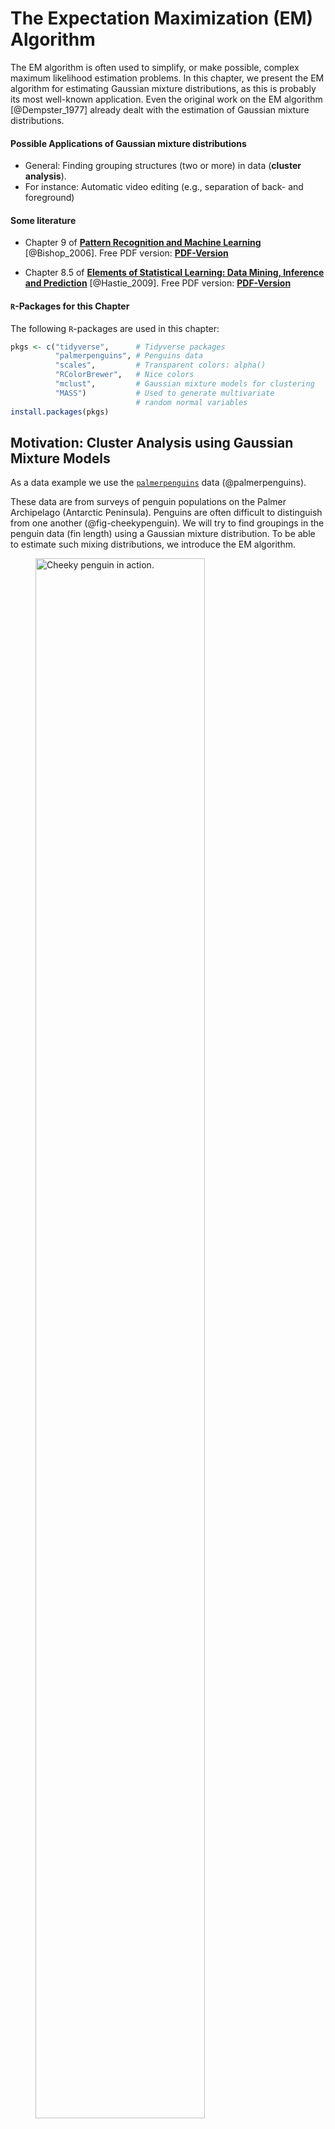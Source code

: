 # The Expectation Maximization (EM) Algorithm


The EM algorithm is often used to simplify, or make possible, complex maximum likelihood estimation problems. In this chapter, we present the EM algorithm for estimating Gaussian mixture distributions, as this is probably its most well-known application. Even the original work on the EM algorithm [@Dempster_1977] already dealt with the estimation of Gaussian mixture distributions.


#### Possible Applications of Gaussian mixture distributions {-}

* General: Finding grouping structures (two or more) in data (**cluster analysis**). 
* For instance: Automatic video editing (e.g., separation of back- and foreground)  


#### Some literature {-}

* Chapter 9 of [**Pattern Recognition and Machine Learning**](https://www.microsoft.com/en-us/research/uploads/prod/2006/01/Bishop-Pattern-Recognition-and-Machine-Learning-2006.pdf) [@Bishop_2006]. Free PDF version: [**PDF-Version**](https://www.microsoft.com/en-us/research/uploads/prod/2006/01/Bishop-Pattern-Recognition-and-Machine-Learning-2006.pdf)

* Chapter 8.5 of [**Elements of Statistical Learning: Data Mining, Inference and Prediction**](https://web.stanford.edu/~hastie/ElemStatLearn/) [@Hastie_2009]. Free PDF version: [**PDF-Version**](https://web.stanford.edu/~hastie/ElemStatLearn/)


#### `R`-Packages for this Chapter {-}

The following `R`-packages are used in this chapter:
```r
pkgs <- c("tidyverse",      # Tidyverse packages
          "palmerpenguins", # Penguins data
          "scales",         # Transparent colors: alpha()
          "RColorBrewer",   # Nice colors
          "mclust",         # Gaussian mixture models for clustering
          "MASS")           # Used to generate multivariate 
                            # random normal variables
install.packages(pkgs)
```


## Motivation: Cluster Analysis using Gaussian Mixture Models

As a data example we use the [`palmerpenguins`](https://allisonhorst.github.io/palmerpenguins/articles/intro.html) data (@palmerpenguins). 


These data are from surveys of penguin populations on the Palmer Archipelago (Antarctic Peninsula). Penguins are often difficult to distinguish from one another (@fig-cheekypenguin).  We will try to find groupings in the penguin data (fin length) using a Gaussian mixture distribution. To be able to estimate such mixing distributions, we introduce the EM algorithm.


![Cheeky penguin in action.](images/penguins.gif){width=80%  #fig-cheekypenguin}


The following code chunk prepares the data


::: {.callout-caution}

# Caution
We have the information about the different penguin species (`penguin_species`) but in the following we pretend not to know this information.  

We want to determine the group memberships (species) by cluster analysis on the basis of the fin lengths (`penguin_flipper`) alone. 

Afterwards we can use the data in `penguin_species` to check how good our cluster analysis is.
:::


```r
library("tidyverse", quietly = TRUE)
library("palmerpenguins") # Penguin data 
library("RColorBrewer")   # nice colors
library("scales")         # transparent colors: alpha()

col_v <- RColorBrewer::brewer.pal(n = 3, name = "Set2")

## Vorbereitung der Daten:
penguins <- palmerpenguins::penguins %>%  # penguin data
  tidyr::as_tibble() %>%                  # 'tibble'-dataframe
  dplyr::filter(species!="Adelie") %>%    # remove penguin species 'Adelie' 
  droplevels() %>%                        # remove the non-used factor level
  tidyr::drop_na() %>%                    # remove NAs
  dplyr::mutate(species = species,        # rename variables 
                flipper = flipper_length_mm) %>% 
  dplyr::select(species, flipper)         # select variables 

##  
n      <- nrow(penguins)                  # sample size

## Variable 'Penguine_Art' aus penguins-Daten "herausziehen"
penguin_species    <- dplyr::pull(penguins, species)

## Variable 'penguin_flipper' aus penguins-Daten "herausziehen"
penguin_flipper <- dplyr::pull(penguins, flipper)

## Plot
## Histogramm:
hist(x = penguin_flipper, freq = FALSE, 
     xlab="Flipper-Length (mm)", main="Penguins\n(Two Groups)",
     col=gray(.65,.5), border=gray(.35,.5), ylim=c(0.0003, 0.039))
## Stipchart hinzufügen:
stripchart(x = penguin_flipper, method = "jitter", 
           jitter = .0005, at = .001,
           pch = 21, col=alpha(col_v[3],.5), 
           bg=alpha(col_v[3],.5), cex=1.3, add = TRUE)
```


#### Clustering using Gaussian Mixture Distributions {-}

1. Estimate the Gaussian mixture distribution using the **EM algorithm**
2. Assign the data points $x_i$ to the group that maximizes the **"posterior probability"** (see @fig-GMM-plot1 and @sec-PriorPosterior)


```r
#| echo: false
#| eval: true
#| label: fig-GMM-plot1
#| fig-cap: Cluster analysis based on a mixture distribution with two weighted normal distributions.

## mclust R package:
## Cluster analysis using Gaussian mixture distributions
suppressMessages(library("mclust"))

## Number of Groups
G <- 2 

## Schätzung des Gaußschen Mischmodells (per EM Algorithmus)
## und Clusteranalyse
mclust_obj <- mclust::Mclust(data       = penguin_flipper, 
                             G          = G, 
                             modelNames = "V", 
                             verbose    = FALSE)

# summary(mclust_obj)
# str(mclust_obj)

## estimated group assignment 
class <- mclust_obj$classification

## Fraction of correct group assignments:
# cbind(class, penguin_species)
# round(sum(class == as.numeric(penguin_species))/n, 2)

## estimated means of the two Gaussian distributions
mean_m <- t(mclust_obj$parameters$mean)

## estimated variances (and possibly covariances) 
cov_l  <- list("Cov1" = mclust_obj$parameters$variance$sigmasq[1], 
               "Cov2" = mclust_obj$parameters$variance$sigmasq[2])

## estimated mixture weights (prior-probabilities) 
prop_v <- mclust_obj$parameters$pro

## evaluating the Gaussian mixture density function 
np      <- 100 # number of evaluation points
xxd     <- seq(min(penguin_flipper)-3, 
               max(penguin_flipper)+5, 
               length.out = np)
## mixture density
yyd     <- dnorm(xxd, mean_m[1], sqrt(cov_l[[1]]))*prop_v[1] +
           dnorm(xxd, mean_m[2], sqrt(cov_l[[2]]))*prop_v[2]
## single densities
yyd1    <- dnorm(xxd, mean_m[1], sqrt(cov_l[[1]]))*prop_v[1]
yyd2    <- dnorm(xxd, mean_m[2], sqrt(cov_l[[2]]))*prop_v[2]

## Plot
hist(x = penguin_flipper, xlab="Flipper length (mm)", main="Penguins\n(Two Groups)",
     col=gray(.65,.5), border=gray(.35,.5), freq = FALSE, ylim=c(0, 0.04))
lines(x = xxd, y=yyd, lwd=2, col=gray(.35,.75))
lines(x = xxd, y=yyd1, lwd=2, col=gray(.35,.75), lty=2)
lines(x = xxd, y=yyd2, lwd=2, col=gray(.35,.75), lty=2)
abline(v=203.1, lty=3)
stripchart(penguin_flipper[class==1], 
           method = "jitter", jitter = .0005, at = .001,
           pch = 21, col=alpha(col_v[1],.5), bg=alpha(col_v[1],.5), cex=1.3, add = TRUE)
stripchart(penguin_flipper[class==2], 
           method = "jitter", jitter = .0005, at = .001,
           pch = 21, col=alpha(col_v[2],.5), bg=alpha(col_v[2],.5), cex=1.3, add = TRUE)
```



Figure @fig-GMM-plot1 shows the result of a cluster analysis based on a mixture distribution of two weighted normal distributions. Cluster result: `r round(sum(class == as.numeric(penguin_species))/n, 2)*100`% of the penguins could be correctly assigned - based only on their flipper lengths.


The following `R` codes can be used to reproduce the above cluster analysis (using the `R` package `mclust`) and @fig-GMM-plot1. We'll learn everything about it in this chapter:

```r
#| echo: true
#| eval: false

## mclust R package:
## Cluster analysis using Gaussian mixture distributions
suppressMessages(library("mclust"))

## Number of Groups
G <- 2 

## Schätzung des Gaußschen Mischmodells (per EM Algorithmus)
## und Clusteranalyse
mclust_obj <- mclust::Mclust(data       = penguin_flipper, 
                             G          = G, 
                             modelNames = "V", 
                             verbose    = FALSE)

# summary(mclust_obj)
# str(mclust_obj)

## estimated group assignment 
class <- mclust_obj$classification

## Fraction of correct group assignments:
# cbind(class, penguin_species)
round(sum(class == as.numeric(penguin_species))/n, 2)

## estimated means of the two Gaussian distributions
mean_m <- t(mclust_obj$parameters$mean)

## estimated variances (and possibly covariances) 
cov_l  <- list("Cov1" = mclust_obj$parameters$variance$sigmasq[1], 
               "Cov2" = mclust_obj$parameters$variance$sigmasq[2])

## estimated mixture weights (prior-probabilities) 
prop_v <- mclust_obj$parameters$pro

## evaluating the Gaussian mixture density function 
np      <- 100 # number of evaluation points
xxd     <- seq(min(penguin_flipper)-3, 
               max(penguin_flipper)+5, 
               length.out = np)
## mixture density
yyd     <- dnorm(xxd, mean_m[1], sqrt(cov_l[[1]]))*prop_v[1] +
           dnorm(xxd, mean_m[2], sqrt(cov_l[[2]]))*prop_v[2]
## single densities
yyd1    <- dnorm(xxd, mean_m[1], sqrt(cov_l[[1]]))*prop_v[1]
yyd2    <- dnorm(xxd, mean_m[2], sqrt(cov_l[[2]]))*prop_v[2]

## Plot
hist(x = penguin_flipper, xlab="Flipper length (mm)", main="Penguins\n(Two Groups)",
     col=gray(.65,.5), border=gray(.35,.5), freq = FALSE, ylim=c(0, 0.04))
lines(x = xxd, y=yyd, lwd=2, col=gray(.35,.75))
lines(x = xxd, y=yyd1, lwd=2, col=gray(.35,.75), lty=2)
lines(x = xxd, y=yyd2, lwd=2, col=gray(.35,.75), lty=2)
abline(v=203.1, lty=3)
stripchart(penguin_flipper[class==1], 
           method = "jitter", jitter = .0005, at = .001,
           pch = 21, col=alpha(col_v[1],.5), bg=alpha(col_v[1],.5), cex=1.3, add = TRUE)
stripchart(penguin_flipper[class==2], 
           method = "jitter", jitter = .0005, at = .001,
           pch = 21, col=alpha(col_v[2],.5), bg=alpha(col_v[2],.5), cex=1.3, add = TRUE)
```



## The EM Algorithm for Maximum Likelihood Estimation of Gaussian Mixture Distributions

### Gaussian Mixture Models (GMM)


We denote a random variable $X$ that follows a Gaussian mixed distribution as
$$
X\sim\mathcal{N}_{\mathcal{mix}}(G,\boldsymbol{\pi},\boldsymbol{\mu},\boldsymbol{\sigma})
$$

The corresponding density function of a Gaussian mixture distribution is defined as follows:
$$
f_G(x|\boldsymbol{\pi},\boldsymbol{\mu},\boldsymbol{\sigma})=\sum_{g=1}^G\pi_gf(x|\mu_g,\sigma_g) 
$${#eq-GMMdens}

* **Weights:** $\boldsymbol{\pi}=(\pi_1,\dots,\pi_G)$ with $\pi_g>0$ and $\sum_{g=1}^G\pi_g=1$
* **Means:** $\boldsymbol{\mu}=(\mu_1,\dots,\mu_G)$ with $\mu_g\in\mathbb{R}$
* **Standard deviations:** $\boldsymbol{\sigma}=(\sigma_1,\dots,\sigma_G)$ with $\sigma_g>0$ 
* **Normal density of group $g=1,\dots,G$:** 
$$
f(x|\mu_g,\sigma_g)=\frac{1}{\sqrt{2\pi}\sigma_g}\exp\left(-\frac{1}{2}\left(\frac{x-\mu_g}{\sigma_g}\right)^2\right)
$$
* **Unknown parameters:** <span style="color:#FF5733">$\boldsymbol{\pi}$</span>, <span style="color:#FF5733">$\boldsymbol{\mu}$</span> und <span style="color:#FF5733">$\boldsymbol{\sigma}$</span>



### Maximum Likelihood (ML) Estimation 

We could try to estimate the unknown parameters 
$\boldsymbol{\pi}=(\pi_1,\dots,\pi_G)$, 
$\boldsymbol{\mu}=(\mu_1,\dots,\mu_G)$ and 
$\boldsymbol{\sigma}=(\sigma_1,\dots,\sigma_G)$ using the maximum likelihood method. 

> I'll say it right away: The attempt will fail.

#### Basic Idea of ML Estimation {-}

* **Assumption:** The data $\mathbf{x}=(x_1,\dots,x_n)$ is a realization of a random sample 
$$
X_1,\dots,X_n\overset{\text{i.i.d.}}{\sim}X
$$
with
$$ 
X\sim\mathcal{N}_{\mathcal{mix}}(G,\boldsymbol{\pi},\boldsymbol{\mu},\boldsymbol{\sigma}).
$$ 

> That is, in a certain sense, the observed data $\mathbf{x}=(x_1,\dots,x_n)$ "know" the unknown parameters $\boldsymbol{\pi},$ $\boldsymbol{\mu}$ und $\boldsymbol{\sigma}$ and we "only" have to elicit this information from them.


* **Estimation Idea:** 
Choose $\boldsymbol{\pi}$, $\boldsymbol{\mu}$ and $\boldsymbol{\sigma}$ such that $f_G(\cdot|\boldsymbol{\pi},\boldsymbol{\mu},\boldsymbol{\sigma})$ **"optimally"** fits the observed data $\mathbf{x}$.

* **Implementation of the Estimation Idea:** Maximize (with respect to $\boldsymbol{\pi}$, $\boldsymbol{\mu}$ and $\boldsymbol{\sigma}$) the likelihood function
$$
\mathcal{L}(\boldsymbol{\pi},\boldsymbol{\mu},\boldsymbol{\sigma}|\mathbf{x})=\prod_{i=1}^nf_G(x_i|\boldsymbol{\pi},\boldsymbol{\mu},\boldsymbol{\sigma})
$$
Or maximize the log-likelihood function (simpler maximization)
$$
\begin{align*}
%\ln\left(\mathcal{L}(\boldsymbol{\pi},\boldsymbol{\mu},\boldsymbol{\sigma}|\mathbf{x})\right)=
\ell(\boldsymbol{\pi},\boldsymbol{\mu},\boldsymbol{\sigma}|\mathbf{x})
=&\sum_{i=1}^n\ln\left(f_G(x_i|\boldsymbol{\pi},\boldsymbol{\mu},\boldsymbol{\sigma})\right)\\
=&\sum_{i=1}^n\ln\left(\sum_{g=1}^G\pi_gf(x_i|\mu_g,\sigma_g)\right)
\end{align*}
$$

::: {.callout-note}
The maximization must take into account the parameter constraints in @eq-GMMdens; namely, $\sigma_g>0$ and $\pi_g>0$ for all $g=1,\dots,G$ and $\sum_{g=1}^G\pi_g=1$.
::: 

The maximizing parameter values 
<span style="color:#FF5733">$\hat{\boldsymbol{\pi}}$</span>, 
<span style="color:#FF5733">$\hat{\boldsymbol{\mu}}$</span> and 
<span style="color:#FF5733">$\hat{\boldsymbol{\sigma}}$</span> 
are the <span style="color:#FF5733">**ML-Estimators**</span>:

$$
(\hat{\boldsymbol{\pi}},\hat{\boldsymbol{\mu}},\hat{\boldsymbol{\sigma}})=\arg\max_{\boldsymbol{\pi},\boldsymbol{\mu},\boldsymbol{\sigma}}\ell(\boldsymbol{\pi},\boldsymbol{\mu},\boldsymbol{\sigma}|\mathbf{x})
$$



😒 **Problems with singularities in numerical solutions:** If one tries to solve the above maximization problem [numerically with the help of the computer](https://jaimemosg.github.io/EstimationTools/index.html), one will quickly notice that the results are highly unstable, implausible and not very trustworthy. The reason for these unstable estimates are problems with singularities. 

For real GMMs (i.e. $G>1$), problems with singularities occur very easily during a numerical maximization. This happens whenever one or more of the normal distribution component(s) try to describe only single data points. A Gaussian density function centered around a single data point $x_i,$ i.e. 
$$
\mu_g=x_i\quad\text{and}\quad  \sigma_g\to 0
$$ 
will thereby assume **very large** density function values, 
$$
f(x_i|\mu_g=x_i,\sigma_g)\to\infty\quad\text{for}\quad \sigma_g\to 0,
$$ 
and thus maximize the log-likelihood in an *undesirable* way (see @fig-dirac1). Such **undesirable, trivial maximization solutions** typically lead to implausible estimation results.


```r
#| label: fig-dirac1
#| echo: false
#| fig-cap: Gaussian density with $\mu_g=x_i$ for $\sigma_g\to 0$.
np   <- 1000
rep  <- 30
xxd  <- seq(-3, 3, length.out = np)
sd_v <- seq(.5,0.05, len=rep)
par(mar = c(3.1,4.1,4.1,2.1))
for(i in 1:length(sd_v)){
  plot(x=xxd, y=dnorm(xxd, 0, sd_v[i]), type="l", ylim=c(0,max(dnorm(xxd, 0, sd_v[rep-3]))), xlim = c(-1.5,1.5),
       ylab="",xlab="", lwd=2, col="darkblue", axes = FALSE)
  axis(2); axis(1, at=0, labels = expression(x[i])); box()
}
```


🤓 **Analytic solution:** It is a bit tedious, but you can try to maximize the log-likelihood analytically. If you do this, you will get the following expressions:
$$
\begin{align*}
\hat\pi_g&=\frac{1}{n}\sum_{i=1}^np_{ig},\quad
\hat\mu_g=\sum_{i=1}^n\frac{p_{ig}}{\left(\sum_{j=1}^np_{jg}\right)}x_i\\[2ex]
\hat\sigma_g&=\sqrt{\sum_{i=1}^n\frac{p_{ig}}{\left(\sum_{j=1}^np_{jg}\right)}\left(x_i-\hat\mu_g\right)^2}
\end{align*}
$${#eq-AnalyticSol1}
for $g=1,\dots,G.$

::: {.callout-note}
Deriving the above expressions for $\hat{\mu}_g$, $\hat{\sigma}_g$ and $\hat{\pi}_g$ is really a bit tedious (multiple applications of the chain rule, product rule, etc., as well as an application of the Lagrange multiplier method for optimization under side-constraints) but in principle doable.  
<!-- In one of the exercises, you may derive the expression for $\hat\mu_g$. -->
:::


🙈 <span style="color:#FF5733">**However:**</span> The above expressions for $\hat\pi_g$, $\hat\mu_g$ and $\hat\sigma_g$ depend themselves on the <span style="color: #FF5733">**unknown**</span> parameters $\boldsymbol{\pi}=(\pi_1,\dots,\pi_G)$, $\boldsymbol{\mu}=(\mu_1,\dots,\mu_G)$ and $\boldsymbol{\sigma}=(\sigma_1,\dots,\sigma_G)$, because:
$$
p_{ig}=\frac{\pi_gf(x_i|\mu_g,\sigma_g)}{f_G(x_i|\boldsymbol{\pi},\boldsymbol{\mu},\boldsymbol{\sigma})}
$${#eq-AnalyticSol2}
for $i=1,\dots,n$ and $g=1,\dots,G$. 

* The probability $p_{ig}$ in @eq-AnalyticSol2 is called the **posterior probability**. The posterior probability $p_{ig}$ is the probability that penguine $i$ with flipper length $x_i$ belongs to group $g$. 
* The probability $\pi_g$  in @eq-AnalyticSol2 is called the **prior probability**. The prior probability $\pi_g$ is the probability that a penguine $i$, from which we know nothing about its flipper length, belongs to group $g$.

We'll discuss the prior and the posterior probability in more detail in @sec-PriorPosterior.

Thus, the expressions for $\hat\pi_g$, $\hat\mu_g$, and $\hat\sigma_g$ do not allow direct estimation of the unknown parameters $\pi_g$, $\mu_g$, and $\sigma_g$.


🥳 <span style="color:#138D75">**Solution: The EM Algorithm**</span>  


### The EM Algorithm for GMMs {#sec-EM1}


The expressions for $\hat\pi_g$, $\hat\mu_g$, and $\hat\sigma_g$ in @eq-AnalyticSol1, however, suggest a simple iterative maximum likelihood estimation procedure: An **alternating estimation** of 

* the (unknown) posterior probability
$$
p_{ig}
$$ 
and 

* the (unknown) parameters 
$$
(\pi_g,\mu_g,\sigma_g).
$$

::: {.callout-tip}
Once you know $p_{ig},$ you can compute $(\hat\pi_g, \hat\mu_g,\hat\sigma_g)$ using @eq-AnalyticSol1. 

Once you know $(\hat\pi_g, \hat\mu_g,\hat\sigma_g),$ you can compute $p_{ig}$ using @eq-AnalyticSol2. 
:::

**The EM Algorithm:**

1. Set starting values $\boldsymbol{\pi}^{(0)}$, $\boldsymbol{\mu}^{(0)}$ und $\boldsymbol{\sigma}^{(0)}$

2. For $r=1,2,\dots$

    - <span style="color:#FF5733">**(Expectation)**</span> Compute: 
     $$p_{ig}^{(r)}=\frac{\pi_g^{(r-1)}f(x_i|\mu^{(r-1)}_g,\sigma_g^{(r-1)})}{f_G(x_i|\boldsymbol{\pi}^{(r-1)},\boldsymbol{\mu}^{(r-1)},\boldsymbol{\sigma}^{(r-1)})}$$
    
    - <span style="color:#2471A3">**(Maximization)**</span>  Compute: 
    <center>$\hat\pi_g^{(r)}=\frac{1}{n}\sum_{i=1}^np_{ig}^{(r)},\quad\quad\hat\mu_g^{(r)}=\sum_{i=1}^n\frac{p_{ig}^{(r)}}{\left(\sum_{j=1}^np_{jg}^{(r)}\right)}x_i$</center> 
    <center>$\hat\sigma_g^{(r)}=\sqrt{\sum_{i=1}^n\frac{p_{ig}^{(r)}}{\left(\sum_{j=1}^np_{jg}^{(r)}\right)}\left(x_i-\hat\mu_g^{(r)}\right)^2}$</center> 

3. Check Convergence: <br>
    Stop if the value of the maximized log-likelihood function, $\ell(\boldsymbol{\pi}^{(r)},\boldsymbol{\mu}^{(r)},\boldsymbol{\sigma}^{(r)}|\mathbf{x})$, does not change anymore substantially.

The above pseudo code is implemented in the following code chunk:

```r
#| echo: true 
#| eval: false
library("MASS")
library("mclust")

## data:
x <- cbind(penguin_flipper) # data [n x d]-dimensional. 
d <- ncol(x)                # dimension (d=1: univariat)
n <- nrow(x)                # sample size
G <- 2                      # number of groups

## further stuff 
llk       <- matrix(NA, n, G)
p         <- matrix(NA, n, G)  
loglikOld <- 1e07
tol       <- 1e-05
it        <- 0
check     <- TRUE 

## EM Algorithm

## 1. Starting values for pi, mu and sigma:
pi    <- rep(1/G, G)              # naive pi 
sigma <- array(diag(d), c(d,d,G)) # varianz = 1
mu    <- t(MASS::mvrnorm(G, colMeans(x), sigma[,,1]*4) )

while(check){
  
  ## 2.a Expectation step
  for(g in 1:G){
    p[,g] <- pi[g] * mclust:::dmvnorm(x, mu[,g], sigma[,,g])
  }
  p <- sweep(p, 1, STATS = rowSums(p), FUN = "/")
  
  ## 2.b Maximization step 
  par   <- mclust::covw(x, p, normalize = FALSE)
  mu    <- par$mean
  sigma <- par$S
  pi    <- colMeans(p)
  
  ## 3. Check convergence 
  for(g in 1:G) {
    llk[,g] <- pi[g] * mclust:::dmvnorm(x, mu[,g], sigma[,,g])
  }
  loglik <- sum(log(rowSums(llk))) # current max. log-likelihood value
  ##
  diff      <- abs(loglik - loglikOld)/abs(loglik) # rate of change
  loglikOld <- loglik
  it        <- it + 1
  ## Check whether rate of change is still large enough (> tol)?
  check     <- diff > tol
}

## Estimation results:
results <- matrix(c(pi, mu, sqrt(sigma)), 
                  nrow = 3, 
                  ncol = 2, 
                  byrow = TRUE,
                  dimnames = list(c("weights", 
                                    "means", 
                                    "standard-deviations"),
                                  c("group 1", 
                                    "group 2"))) 
##
results %>% round(., 2)
```




## The True View on the EM Algorithm: Adding Unobserved Variables

The EM algorithm allows maximum likelihood problems to be simplified by **adding unobserved ("latent") variables** to the data. This principle is the real true contribution of the EM Algorithm. It allows the solution of various maximum likelihood problems; however, we keep focusing on the estimation of GMMs.

::: {.callout-note}

# Remember: 

We were note able to maximize the log-likelihood function
$$
\ell(\boldsymbol{\pi},\boldsymbol{\mu},\boldsymbol{\sigma}|\mathbf{x})
=\sum_{i=1}^n\ln\left(\sum_{g=1}^G\pi_gf(x_i|\mu_g,\sigma_g)\right)
$$
directly. 

The $\ln(\sum_{g=1}^G[\dots])$-construction makes life difficult here.
:::


### Completion of the Data

In our penguin data there are two groups $g\in\{1,2\}.$ 

Thus, in principle there are $G=2$ dimensional assignment vectors $(z_{i1},z_{i2})$ with  
$$
(z_{i1},z_{i2})=
\left\{\begin{array}{ll}
(1,0)&\text{if penguin }i\text{ belongs to group }g=1\\
(0,1)&\text{if penguin }i\text{ belongs to group }g=2\\
\end{array}\right.
$$

::: {.callout-tip}

Case of $G>2$ groups:  
$$
\begin{align*}
&(z_{i1},\dots,z_{ig},\dots,z_{iG})=\\[2ex]
&=\left\{\begin{array}{ll}
(1,0,\dots,0)&\text{if data point }i\text{ belongs to group }g=1\\
(0,1,\dots,0)&\text{if data point }i\text{ belongs to group }g=2\\
\quad\quad\vdots&\\
(0,0,\dots,1)&\text{if data point }i\text{ belongs to group }g=G\\
\end{array}\right.
\end{align*}
$$
:::

The assignments $z_{ig}$ can take values $z_{ig}\in\{0,1\},$ where, however, it must hold true that 
$$
\sum_{g=1}^Gz_{ig}=1.
$$

::: {.callout-note}
Requiring that
$$
\sum_{g=1}^Gz_{ig}=1
$$
means that for each (penguin) $i$ there is only **one** group. This is an important restriction of GMMs, which is not problematic for the penguin data. However, it may be problematic in applications with hierarchical grouping structures.
:::

Unfortunately, the assignments $z_{ig}$ are unknown (latent). However, we nevertheless know something about these assignments. The weights $\pi_1,\dots,\pi_G$ of the Gaussian mixture distribution 
$$
f_G(x|\boldsymbol{\pi},\boldsymbol{\mu},\boldsymbol{\sigma})=\sum_{g=1}^G\pi_gf(x|\mu_g,\sigma_g),
$$
give us the proportions of the individual distributions $f(\cdot|\mu_g,\sigma_g)$ in the total distribution $f_G$. 


On average, $\pi_g\cdot 100\%$ of the data points come from group $g.$ Thus, we can consider the (latent) assignment $z_{ig}$ as a realization of a discrete (binary) random variable $Z_{ig}\in\{0,1\}$ with probability mass function
$$
\begin{align*}
P(Z_{ig}=1)&=\pi_g\\[2ex]
P(Z_{ig}=0)&=(1-\pi_g)\\[2ex]
\end{align*}
$$
for each $i=1,\dots,n.$


The condition 
$$
\sum_{g=1}^Gz_{ig}=1
$$ 
implies that if
<!-- für Realisationen $Z_{ig}=1$, dass alle anderen Zuordnungen $Z_{i-g}=0$ immer gleich null  -->
$$
Z_{ig}=1
$$ 
then
$$
Z_{ij}=0\quad \text{for all }j\neq g.
%\quad \Rightarrow\quad Z_{i1}=0,\dots,Z_{ig-1}=0,Z_{ig+1}=0,\dots,Z_{iG}=0.
$$

### Prior and Posterior Probabilities {#sec-PriorPosterior}

**Prior Probability $\pi_g$**<br>
If we know nothing about the flipper length of penguin $i$ then we are left with the prior probability: <br>
<center>"With probability $\pi_g=P(Z_{ig}=1)$ penguin $i$ belongs to group $g$."</center> 
<br>


**Posterior Probability $p_{ig}$**<br> 
If we know the flipper length of penguin $i$ then we can update the prior probability using **Bayes' Theorem** (see @eq-posteriorGMD) which leads to the posterior probability: <br>
<center>"With probability $p_{ig}=P(Z_{ig}=1|X_i=x_i)$ penguin $i$ with flipper length $x_i$ belongs to group $g$."</center>
<br>


::: {.callout-note} 

# Bayes' Theorem applied to the Gaussian mixture distribution
$$
\begin{align*}
p_{ig}
=\overbrace{P(Z_{ig}=1|X_i=x_i)}^{\text{Posterior-prob}}
&=\frac{\pi_gf(x_i|\mu_g,\sigma_g)}{f_G(x_i|\boldsymbol{\pi},\boldsymbol{\mu},\boldsymbol{\sigma})}\\[2ex]
&=\frac{\overbrace{P(Z_{ig}=1)}^{\text{prior-prob}}f(x_i|\mu_g,\sigma_g)}{f_G(x_i|\boldsymbol{\pi},\boldsymbol{\mu},\boldsymbol{\sigma})}
\end{align*}
$${#eq-posteriorGMD}
:::


::: {.callout-important}
The posterior probabilities $p_{ig}$ are conditional means:
$$
\begin{align*}
p_{ig}
&= 1\cdot P(Z_{ig}=1|X_i=x_i)+0\cdot P(Z_{ig}=0|X_i=x_i)\\[2ex] 
&= \mathbb{E}(Z_{ig}|X_i=x_i)\\
\end{align*}
$${#eq-posteriorMean}
Thus, the computation of $p_{ig}$ in the **Expectation**-step of the EM algorithm (@sec-EM1) is indeed a computation of an expectation. 
::: 


### The Abstract Version of the EM-Algorithm


If, in addition to the data points, $\mathbf{x}=(x_1,\dots,x_n),$ we had also observed the group assignments, $\mathbf{z}=(z_{11},\dots,z_{nG}),$ then we could establish the following **likelihood ($\tilde{\mathcal{L}}$)** and **log-likelihood ($\tilde{\ell}$) functions**:
$$
\begin{align*}
\tilde{\mathcal{L}}(\boldsymbol{\pi},\boldsymbol{\mu},\boldsymbol{\sigma}|\mathbf{x},\mathbf{z})
&=\prod_{i=1}^n\prod_{g=1}^G\left(\pi_gf(x_i|\mu_g,\sigma_g)\right)^{z_{ig}}\\[2ex]
\tilde{\ell}(\boldsymbol{\pi},\boldsymbol{\mu},\boldsymbol{\sigma}|\mathbf{x},\mathbf{z})
&=\sum_{i=1}^n\sum_{g=1}^Gz_{ig}\left\{\ln\left(\pi_g\right)+\ln\left(f(x_i|\mu_g,\sigma_g)\right)\right\}
\end{align*}
$$

Unlike the original log-likelihood function ($\ell$), the new log-likelihood function $\tilde\ell$ would be **easy to maximize**: we can directly calculate the logarithm of the normal distribution.  This simplifies the maximization problem considerably, since the normal distribution belongs to the exponential family (see @sec-MLAsymp) which is not the case for the normal mixture distribution.

We do not observe the realizations 
$$
\mathbf{z}=(z_{11},\dots,z_{nG}),
$$ 
but we know the distribution of the random variables 
$$
\mathbf{Z}=(Z_{11},\dots,Z_{nG}).
$$ 
This leads to a **stochastic version** of the log-likelihood function:
$$
\tilde{\ell}(\boldsymbol{\pi},\boldsymbol{\mu},\boldsymbol{\sigma}|\mathbf{x},\mathbf{Z})=\sum_{i=1}^n\sum_{g=1}^GZ_{ig}\left\{\ln\left(\pi_g\right)+\ln\left(f(x_i|\mu_g,\sigma_g)\right)\right\}
$$
From this, we can calculate the conditional expected value (using @eq-posteriorMean), which motivates the "Expectation"-Step in the EM-algorithm:
$$
\mathbb{E}_{\boldsymbol{\theta}}(\tilde{\ell}(\boldsymbol{\pi},\boldsymbol{\mu},\boldsymbol{\sigma}|\mathbf{x},\mathbf{z})|X_i=x_i)=\sum_{i=1}^n\sum_{g=1}^Gp_{ig}\left\{\ln\left(\pi_g\right)+\ln\left(f(x_i|\mu_g,\sigma_g)\right)\right\}
$$



The following EM algorithm differs only in notation from the version already discussed in @sec-EM1. The notation chosen here clarifies that the **Expectation**-step *updates the log-likelihood function* to be maximized in the **Maximization**-step. Moreover, the chosen notation is abstract enough to transfer the basic idea of the EM algorithm to other maximum likelihood problems. 

In the following, the parameter vector $(\boldsymbol{\pi},\boldsymbol{\mu},\boldsymbol{\sigma})$ will be denoted as $\boldsymbol{\theta}$ for simplicity.
<br>

1. Set starting values $\boldsymbol{\theta}^{(0)}=(\pi^{(0)}, \mu^{(0)}, \sigma^{(0)})$

2. For $r=1,2,\dots$

    - <span style="color:#FF5733">**(Expectation)** </span> Compute:
    $$
    \begin{align*}
    \mathcal{Q}(\boldsymbol{\theta},\boldsymbol{\theta}^{(r-1)})
    &=\mathbb{E}_{\boldsymbol{\theta}^{(r-1)}}(\tilde{\ell}(\boldsymbol{\pi},\boldsymbol{\mu},\boldsymbol{\sigma}|\mathbf{x},\mathbf{z})|X_i=x_i)\\
    &=\sum_{i=1}^n\sum_{k=1}^Kp_{ig}^{(r-1)}\left\{\ln\left(\pi_g\right)+\ln\left(f(x_i|\mu_g,\sigma_g)\right)\right\}
    \end{align*}
    $$
    where
    $$
    p_{ig}^{(r-1)} = \frac{\pi_g^{(r-1)} f(x_i|\mu_g^{(r-1)},\sigma_g^{(r-1)})}{f_G(x_i|\boldsymbol{\pi}^{(r-1)},\boldsymbol{\mu}^{(r-1)},\boldsymbol{\sigma}^{(r-1)})}
    $$

    - <span style="color:#2471A3">**(Maximization)**</span>  Compute:
    $$
    \begin{align*}
    \boldsymbol{\theta}^{(r)}=\arg\max_{\boldsymbol{\theta}}\mathcal{Q}(\boldsymbol{\theta},\boldsymbol{\theta}^{(r-1)})
    \end{align*}
    $$

3. Check Convergence:<br> 
   Stop if the value of the maximized log-likelihood function, 
   $$
   \mathcal{Q}(\boldsymbol{\theta}^{(r)},\boldsymbol{\theta}^{(r-1)}),
   $$ 
   does not change anymore substantially. 



## (Unsupervised) Classification

The problem of predicting a discrete random variable $Y$ (i.e. the group labels) from  a random variable $X$ is called **classification**. 

A **classification rule** is a function 
$$
h: X \to Y.
$$
That is, when we observe a new $X,$ we predict $Y$ to be $h(X).$

If there are learning/training data **with** group-labels
$$
(Y_1,X_1),\dots,(Y_n,X_n)
$$
that can be used to estimate $h,$ it's called a **supervised classification** (computer science: supervised learning) problem. 

If there are learning/training data **without** group-labels
$$
X_1,\dots,X_n
$$
it's called a **unsupervised classification** (computer science: unsupervised learning) or clustering problem.


### Bayes Classifier 

We would like to find a classification rule $h$ that makes accurate
predictions. To most often used quantity to measure the accuracy of classification methods is the **error rate**.

::: {.callout-note icon=false} 
## 
::: {#def-errorRate}
## Error rate
The **true error rate** of the classifier $h$ is the loss function
$$
L(h) = P(h(X)\neq Y).
$$ 
The **empirical error rate** is
$$
\hat{L}_n(h)=\frac{1}{n}\sum_{i=1}^n 1_{(h(X_i)\neq Y_i)}.
$$
:::
:::

That is, we try to find a classifier $h$ that minimizes $L(h)$ and $\hat{L}_n(h),$ respectively. 


Let us focus on the special case of only two groups which can be coded, without loss of generality, as 
$$
Y\in\{0,1\}
$$
For instance, 
$$
Y_i=\left\{\begin{array}{ll}
1&\text{if penguin $i$ belongs to species Chinstrap}\\
0&\text{if penguin $i$ belongs to species Gentoo}.
\end{array}\right..
$$

The **regression function** (i.e. the conditional mean function) is then given by 
$$
m(x):=\mathbb{E}(Y|X=x)=P(Y=1|X=x).
$$
From Bayes's theorem it follows that 
$$
m(x)=P(Y=1|X=x)=\frac{\pi_1 f_1(x)}{\pi_1 f_1(x)+\pi_0 f_0(x)},
$$
where 

* $f_0(x) = f(x|Y=0)$
* $f_1(x) = f(x|Y=1)$
* $\pi_0  = P(Y=0)$
* $\pi_1  = P(Y=1)$ where $\pi_0 + \pi_1 = 1$

**Note:** Here $f$ denotes here some (unknown) density function, not necessarily the Gaussian density. 



The **Bayes classifier**, $h^\ast,$ classifies data according to the **Bayes classification rule**


::: {.callout-note icon=false} 
## 
::: {#def-BayesCR}

## Bayes Classification Rule and Decision Boundary
<br>
The **Bayes classification rule** $h^\ast$ is given by
$$
h^\ast(x) = \left\{\begin{array}{ll}
1&\text{if }m(x)>\frac{1}{2}\\
0&\text{otherwise}.
\end{array}\right.
$$
The **decision boundary** is given by the set 
$$
\mathcal{D}(h)=\{x : P(Y=1|X=x)=P(Y=0|X=x)\}.
$$
:::
:::

Equivalent forms of the Bayes' classification rule:
$$
h^\ast(x) = \left\{\begin{array}{ll}
1&\text{if }P(Y=1|X=x)>P(Y=0|X=x)\\
0&\text{otherwise}.
\end{array}\right.
$$
and
$$
h^\ast(x) = \left\{\begin{array}{ll}
1&\text{if }\pi_1 f_1(x)>\pi_0f_0(x)\\
0&\text{otherwise}.
\end{array}\right.
$$

::: {.callout-note icon=false} 
## 
::: {#thm-BayesOptimal}

## Optimality of the Bayes decision rule
<br>
The Bayes decision rule is optimal. That is, if $h$ is any
other classification rule then 
$$
L(h^\ast)\leq L(h).
$$
:::
:::


The Bayes decision rule depends on unknown quantities and thus cannot be used in practice. However, we can use data to find some approximation to the Bayes decision rule. 

**Very roughly**, there are three main approaches:

1. **Empirical Risk Minimization:** Choose a set of classifiers $\mathcal{H}$ and try to find $\hat{h}\in\mathcal{H}$ such that 
$$
\hat{h}:=\arg\min_{h\in\mathcal{H}}L(h)
$$

2. **Regression:** Find an estimate $\hat{m}(x)$ of the regression function $m(x)=\mathbb{E}(Y|X=x)$ and then use 
$$
\hat{h}(x) = \left\{\begin{array}{ll}
1&\text{if }\hat{m}(x)>\frac{1}{2}\\
0&\text{otherwise}.
\end{array}\right.
$$

3. **Density Estimation:** Find density and probability estimates $\hat{f}_0,$ $\hat{f}_1,$ $\hat{\pi}_0=\hat{P}(Y=0),$ and $\hat{\pi}_1=\hat{P}(Y=1)$ and define 
$$
\hat{m}(x)=\hat{P}(Y=1|X=x)=\frac{\hat{\pi}_1 \hat{f}_1(x)}{\hat{\pi}_1 \hat{f}_1(x)+\hat{\pi}_0 \hat{f}_0(x)}.
$$
Then use
$$
\hat{h}(x) = \left\{\begin{array}{ll}
1&\text{if }\hat{m}(x)>\frac{1}{2}\\
0&\text{otherwise}.
\end{array}\right.
$$

#### More than two group labels {-}

Of course, we can generalize all this to the case where the discrete random variables $Y$ takes on more than only two group-labels.

Let 
$$
Y\in\{1,\dots,G\}
$$
with $G>1.$

Then, the (error rate optimal) Bayes classification rule is 
$$
\begin{align*}
h^\ast(x) 
& = \arg\max_{g}P(Y=g|X=x) \\[2ex]
& = \arg\max_{g}\pi_g f_g(x),\\[2ex]
\end{align*}
$$
where $P(Y=g|X=x)$ is the **posterior probability** 
$$
P(Y=g|X=x) = \frac{\pi_g f_g(x)}{\sum_{g=1}^G\pi_gf_g(x)},
$$
$\pi_g$ is the **prior probability**
$$
\pi_g = P(Y=g),
$$
and where $f_g$ denotes the conditional density function of $X$ given $Y=g$
$$
f_g(x) = f(x|Y=g)
$$


####  Penguin Example {-}

In our penguin example, we use the **density estimation** approach. 

Estimating general densities $f$ is hard --- particularly in multivariate cases. Therefore, one often tries to make certain simplifying assumptions such as $f$ being a Gaussian density. 

In our penguin example, we assume that the conditional density function of flipper length $X$ given species $Y=g$ can be modelled reasonably well using a Gaussian density,
$$
f(x|Y=g) = f(x|\mu_g,\sigma_g) = \frac{1}{\sqrt{2\pi}\sigma_g}\exp\left(-\frac{1}{2}\left(\frac{x-\mu_g}{\sigma_g}\right)^2\right).
$$
which leads to a Gaussian Mixture distribution. 

The unknown parameters $\pi_g,$ $\mu_g,$ and $\sigma_g,$ $g=1,\dots,G,$ are estimated using the **EM algorithm**


1. Estimate the Gaussian mixture distribution using the **EM algorithm**
2. Assign the data points $x_i$ to the group that maximizes the **"posterior probability"**

@fig-EMGif shows the iterative progress when estimating a Gaussian mixture distribution using the EM algorithm. 

```r
#| label: fig-EMGif
#| fig-cap: Iterative estimation of the Gaussian mixture distribution using the EM alorighm.
#| echo: false
suppressMessages(library("MASS"))
library("mclust")

## Daten:
x <- cbind(penguin_flipper) # Daten [n x d]-Dimensional. 
d <- ncol(x)                # Dimension (d=1: univariat)
n <- nrow(x)                # Stichprobenumfang
G <- 2                      # Anzahl Gruppen

## Weitere Deklarationen:
llk       <- matrix(NA, n, G)
p         <- matrix(NA, n, G)  
loglikOld <- 1e07
tol       <- 1e-06
it        <- 0
check     <- TRUE 


## EM Algorithmus

## 1. Startwerte für pi, mu und sigma:
pi    <- c(.5,.5)              # Naive pi
sigma <- array(diag(d), c(d,d,G)) # Varianz = 1
mu    <- matrix(c(205,225), nrow=1, byrow=TRUE)
#t(MASS::mvrnorm(G, colMeans(x), sigma[,,1]*4) )

while(check){
  
  ## 2.a Expectation-Schritt 
  for(g in 1:G){
    p[,g] <- pi[g] * mclust:::dmvnorm(x, mu[,g], sigma[,,g])
  }
  p <- sweep(p, 1, STATS = rowSums(p), FUN = "/")
  
  ## 2.b Maximization-Schritt
  par   <- mclust::covw(x, p, normalize = FALSE)
  mu    <- par$mean
  sigma <- par$S
  pi    <- colMeans(p)
  
  ## 3. Prüfung der Konvergenz
  for(g in 1:G) {
    llk[,g] <- pi[g] * mclust:::dmvnorm(x, mu[,g], sigma[,,g])
  }
  loglik <- sum(log(rowSums(llk))) # aktueller max. Log-Likelihood Wert
  ##
  diff      <- abs(loglik - loglikOld)/abs(loglik) # Änderungsrate
  loglikOld <- loglik
  it        <- it + 1
  ## Änderungsrate noch groß genug (> tol)?
  check     <- diff > tol
  
  ## Plot 
  ##
  xxd     <- seq(min(penguin_flipper)-3, max(penguin_flipper)+5, length.out = np)
  ## Mischungs-Dichte
  yyd     <- dnorm(xxd, mu[1,1], sqrt(sigma)[,,1])*pi[1] +
             dnorm(xxd, mu[1,2], sqrt(sigma)[,,2])*pi[2]
  ## Einzel-Dichten
  yyd1    <- dnorm(xxd, mu[1,1], sqrt(sigma)[,,1])*pi[1]
  yyd2    <- dnorm(xxd, mu[1,2], sqrt(sigma)[,,2])*pi[2]

  loc_line <- which.min(diff(sign(yyd1 - yyd2)))
  
  ## Classification
  cl <- as.numeric(
    dnorm(x, mu[1,1], sqrt(sigma)[,,1])*pi[1] < dnorm(x, mu[1,2], sqrt(sigma)[,,2])*pi[2])

  #class
  
  hist(x = penguin_flipper, xlab="Flipper length (mm)", 
       main="Penguins\n(Two Groups)",
       col=gray(.65,.5), border=gray(.35,.5), freq = FALSE, ylim=c(0, 0.04))
  lines(x = xxd, y=yyd, lwd=2, col=gray(.35,.75))
  lines(x = xxd, y=yyd1, lwd=2, col=gray(.35,.75), lty=2)
  lines(x = xxd, y=yyd2, lwd=2, col=gray(.35,.75), lty=2)
  text(x = 175, y=0.035, labels = paste("Iteration k =",it), pos = 4)
  ##
  set.seed(1)
  stripchart(penguin_flipper[cl==0], method = "jitter", jitter = .0005, at = .001,
           pch = 21, col=alpha(col_v[1],.5), bg=alpha(col_v[1],.5), cex=1.3, add = TRUE)
  set.seed(1)
  stripchart(penguin_flipper[cl==1], method = "jitter", jitter = .0005, at = .001,
           pch = 21, col=alpha(col_v[2],.5), bg=alpha(col_v[2],.5), cex=1.3, add = TRUE)
  ##
  abline(v=xxd[loc_line-1], lty=3)
}
```

The final estimation result replicates @fig-GMM-plot1.






## Synopsis {-}

The average penguin doesn't care about the EM Algorithm.

![Penguin research on the limit.](images/penguin_attack.gif){width=80%  #fig-agressivepenguin}



## References {-}